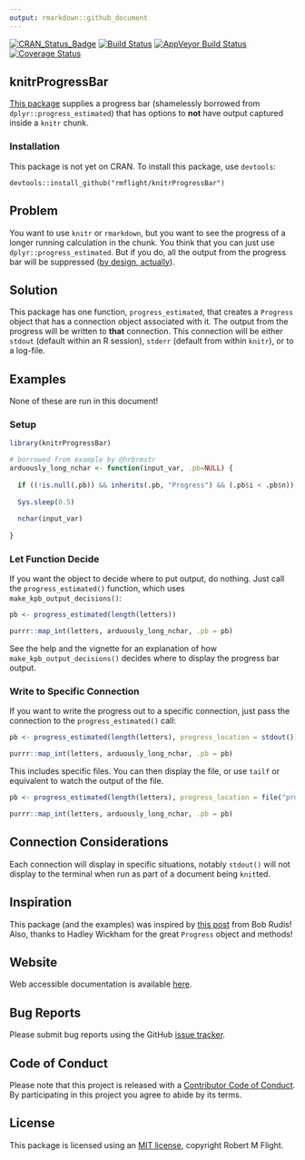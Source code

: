 ```yaml
---
output: rmarkdown::github_document
---
```


[![CRAN_Status_Badge](http://www.r-pkg.org/badges/version/knitrProgressBar)](https://cran.r-project.org/package=knitrProgressBar) [![Build Status](https://travis-ci.org/rmflight/knitrProgressBar.svg?branch=master)](https://travis-ci.org/rmflight/knitrProgressBar) [![AppVeyor Build Status](https://ci.appveyor.com/api/projects/status/github/rmflight/knitrProgressBar?branch=master&svg=true)](https://ci.appveyor.com/project/rmflight/knitrProgressBar) [![Coverage Status](https://img.shields.io/codecov/c/github/rmflight/knitrProgressBar/master.svg)](https://codecov.io/github/rmflight/knitrProgressBar?branch=master)


## knitrProgressBar

[This package](https://rmflight.github.io/knitrProgressBar) supplies a progress bar (shamelessly borrowed from `dplyr::progress_estimated`)
that has options to **not** have output captured inside a `knitr` chunk.

### Installation

This package is not yet on CRAN. To install this package, use `devtools`:

```
devtools::install_github("rmflight/knitrProgressBar")
```

## Problem

You want to use `knitr` or `rmarkdown`, but you want to see the progress of a longer running calculation
in the chunk. You think that you can just use `dplyr::progress_estimated`. But if
you do, all the output from the progress bar will be suppressed 
([by design, actually](https://github.com/tidyverse/dplyr/blob/master/R/progress.R#L96)).

## Solution

This package has one function, `progress_estimated`, that creates a `Progress` object
that has a connection object associated with it. The output from the progress
will be written to **that** connection. This connection will be either
`stdout` (default within an R session), `stderr` (default from within `knitr`),
or to a log-file.

## Examples

None of these are run in this document!

### Setup

```r
library(knitrProgressBar)

# borrowed from example by @hrbrmstr
arduously_long_nchar <- function(input_var, .pb=NULL) {
  
  if ((!is.null(.pb)) && inherits(.pb, "Progress") && (.pb$i < .pb$n)) .pb$tick()$print()
  
  Sys.sleep(0.5)
  
  nchar(input_var)
  
}
```

### Let Function Decide

If you want the object to decide where to put output, do nothing. Just call
the `progress_estimated()` function, which uses `make_kpb_output_decisions()`:

```r
pb <- progress_estimated(length(letters))

purrr::map_int(letters, arduously_long_nchar, .pb = pb)
```

See the help and the vignette for an explanation of how `make_kpb_output_decisions()` decides
where to display the progress bar output.

### Write to Specific Connection

If you want to write the progress out to a specific connection, just pass the connection
to the `progress_estimated()` call:

```r
pb <- progress_estimated(length(letters), progress_location = stdout())

purrr::map_int(letters, arduously_long_nchar, .pb = pb)
```

This includes specific files. You can then display the file, or use `tailf` or
equivalent to watch the output of the file.

```r
pb <- progress_estimated(length(letters), progress_location = file("progress.log", open = "w"))

purrr::map_int(letters, arduously_long_nchar, .pb = pb)
```

## Connection Considerations

Each connection will display in specific situations, notably `stdout()`
will not display to the terminal when run as part of a document being `knit`ted.

## Inspiration

This package (and the examples) was inspired by [this post](https://rud.is/b/2017/03/27/all-in-on-r%E2%81%B4-progress-bars-on-first-post/) from Bob Rudis! Also, thanks to Hadley Wickham for the great `Progress` object and methods!

## Website

Web accessible documentation is available [here](https://rmflight.github.io/knitrProgressBar).

## Bug Reports

Please submit bug reports using the GitHub [issue tracker](https://github.com/rmflight/knitrProgressBar/issues).

## Code of Conduct

Please note that this project is released with a [Contributor Code of Conduct](CONDUCT.md). By participating in this project you agree to abide by its terms.

## License

This package is licensed using an [MIT license](LICENSE.md), copyright Robert M Flight.
